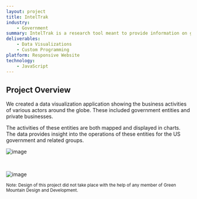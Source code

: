 ```yaml
---
layout: project
title: IntelTrak
industry: 
    - Government
summary: IntelTrak is a research tool meant to provide information on global business activities
deliverables:
    - Data Visualizations
    - Custom Programming
platform: Responsive Website
technology:
    - JavaScript
---
```


## Project Overview

We created a data visualization application showing the business activities of various actors around the globe. These included government entities and private businesses.

The activities of these entities are both mapped and displayed in charts. The data provides insight into the operations of these entities for the US government and related groups.

![image](/static/images/projects/RWR/Homepage-1000x625.jpg)

<br />

![image](/static/images/projects/RWR/Analytics-768x1003.jpg)

<small mt={4}>Note: Design of this project did not take place with the help of any member of Green Mountain Design and Development.</small>
